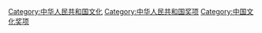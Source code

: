 [[Category:中华人民共和国文化|Category:中华人民共和国文化]]
[[Category:中华人民共和国奖项|Category:中华人民共和国奖项]]
[[Category:中国文化奖项|Category:中国文化奖项]]